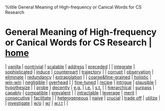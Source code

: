 %title General Meaning of High-frequency or Canical Words for CS Research
= General Meaning of High-frequency or Canical Words for CS Research | [[/index|home]] =

| [[words/vanilla|vanilla]]                         | [[words/nontrivial|nontrivial]]       | [[words/scalable|scalable]]   | [[words/address|address]]         | [[words/preceded|preceded]]           |
| [[words/integrate|integrate]]                     | [[words/sophisticated|sophisticated]] | [[words/induce|induce]]       | [[words/counterpart|counterpart]] | [[words/trajectory|trajectory]]       |
| [[words/corrupt|corrupt]]                         | [[words/observation|observation]]     | [[words/eliminate|eliminate]] | [[words/redundancy|redundancy]]   | [[words/extrapolation|extrapolation]] |
| [[words/coarse&fine-grained|coarse&fine-grained]] | [[words/holistic|holistic]]           | [[words/win-win|win-win]]     | [[words/negligible|negligible]]   | [[words/overhead|overhead]]           |
| [[words/fine-tuned|fine-tuned]]                   | [[words/recipe|recipe]]               | [[words/intrigue|intrigue]]   | [[words/plausible|plausible]]     | [[words/hypothesize|hypothesize]]     |
| [[words/probe|probe]]                             | [[words/decently|decently]]           | [[words/e.g.|e.g.]]           | [[words/i.e.|i.e.]]               | [[words/s.t.|s.t.]]                   |
| [[words/hierarchical|hierarchical]]               | [[words/surpass|surpass]]             | [[words/capably|capably]]     | [[words/compatible|compatible]]   | [[words/prevalent|prevalent]]         |
| [[words/intractable|intractable]]                 | [[words/leverage|leverage]]           | [[words/merit|merit]]         | [[words/consecutive|consecutive]] | [[words/facilitate|facilitate]]       |
| [[words/heterogeneous|heterogeneous]]             | [[words/naive|naive]]                 | [[words/crucial|crucial]]     | [[words/trade-off|trade off]]     | [[words/utilize|utilize]]             |
| [[words/investigate|investigate]]                 | [[words/w.o.|w/o]]              | [[words/w.|w/]]               | [[words/w.r.t|w.r.t]]             |                                       |
